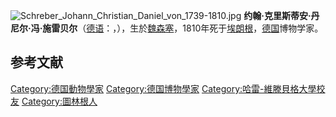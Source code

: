 [[File:Schreber_Johann_Christian_Daniel_von_1739-1810.jpg|thumb]]
'''约翰·克里斯蒂安·丹尼尔·冯·施雷贝尔'''（[[德语|德语]]：'''{{lang|de|Johann Christian Daniel von Schreber}}'''，{{bd|1739年||1810年}}），生於[[魏森塞_(德国)|魏森塞]]，1810年死于[[埃朗根|埃朗根]]，[[德国|德国]]博物学家。

{{Taxa authored}}
{{植物命名人|Schreb.|约翰·克里斯蒂安·丹尼尔·冯·施雷贝尔}}

==参考文献==
{{reflist}}

{{Authority control}}
{{Germany-bio-stub}}

{{DEFAULTSORT:Schreber, Johann Christian Daniel von}}
[[Category:德国動物學家|Category:德国動物學家]]
[[Category:德国博物學家|Category:德国博物學家]]
[[Category:哈雷-維滕貝格大學校友|Category:哈雷-維滕貝格大學校友]]
[[Category:圖林根人|Category:圖林根人]]